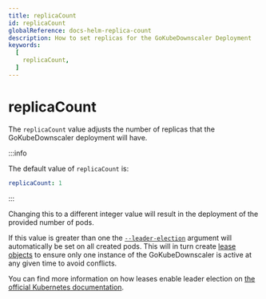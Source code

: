 ```yaml
---
title: replicaCount
id: replicaCount
globalReference: docs-helm-replica-count
description: How to set replicas for the GoKubeDownscaler Deployment
keywords:
  [
    replicaCount,
  ]
---
```


# replicaCount

The `replicaCount` value adjusts the number of replicas that the GoKubeDownscaler deployment will have.

:::info

The default value of `replicaCount` is:

```yaml
replicaCount: 1
```

:::

Changing this to a different integer value will result in the deployment of the provided number of pods.

If this value is greater than one the [`--leader-election`](ref:docs-runtime-configuration#leader-election)
argument will automatically be set on all created pods.
This will in turn create [lease objects](https://kubernetes.io/docs/concepts/architecture/leases/)
to ensure only one instance of the GoKubeDownscaler is active at any given time to avoid conflicts.

You can find more information on how leases enable leader election on
[the official Kubernetes documentation](https://kubernetes.io/docs/concepts/architecture/leases/#leader-election).
